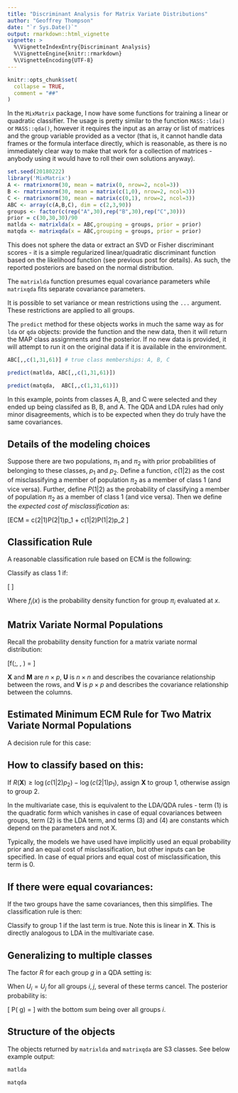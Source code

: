 ```yaml
---
title: "Discriminant Analysis for Matrix Variate Distributions"
author: "Geoffrey Thompson"
date: "`r Sys.Date()`"
output: rmarkdown::html_vignette
vignette: >
  %\VignetteIndexEntry{Discriminant Analysis}
  %\VignetteEngine{knitr::rmarkdown}
  %\VignetteEncoding{UTF-8}
---
```


```r
knitr::opts_chunk$set(
  collapse = TRUE,
  comment = "##"
)
```



In the `MixMatrix` package, I now have some functions for training a linear or quadratic classifier.
The usage is pretty similar to the function `MASS::lda()` or `MASS::qda()`, however it requires the input
as an array or list of matrices and the group variable provided as a vector (that is, it cannot handle
data frames or the formula interface directly, which is reasonable, as there is no immediately
clear way to make that work for a collection of matrices - anybody using it would have to roll their own
solutions anyway).

```r
set.seed(20180222)
library('MixMatrix')
A <- rmatrixnorm(30, mean = matrix(0, nrow=2, ncol=3))
B <- rmatrixnorm(30, mean = matrix(c(1,0), nrow=2, ncol=3))
C <- rmatrixnorm(30, mean = matrix(c(0,1), nrow=2, ncol=3))
ABC <- array(c(A,B,C), dim = c(2,3,90))
groups <- factor(c(rep("A",30),rep("B",30),rep("C",30)))
prior = c(30,30,30)/90
matlda <- matrixlda(x = ABC,grouping = groups, prior = prior)
matqda <- matrixqda(x = ABC,grouping = groups, prior = prior)
```

This does not sphere the data or extract an SVD or Fisher discriminant scores - it is a simple regularized linear/quadratic 
discriminant function based on the likelihood function (see previous post for details). 
As such, the reported posteriors are based on the normal distribution.

The `matrixlda` function presumes equal covariance parameters while `matrixqda` fits separate covariance parameters.

It is possible to set variance or mean restrictions using the `...` argument. These restrictions are applied to all groups.

The `predict` method for these objects works in much the same way as for `lda` or `qda` objects: provide the function and the new data, then it will return the MAP class assignments and the posterior. If no new data is 
provided, it will attempt to run it on the original data if it is available in the environment.

```r
ABC[,,c(1,31,61)] # true class memberships: A, B, C

predict(matlda, ABC[,,c(1,31,61)])

predict(matqda,  ABC[,,c(1,31,61)])

```
In this example, points from classes A, B, and C were selected and they ended up being classifed as B, B, and A. The QDA and LDA rules had only minor disagreements, which is to be expected when they do truly have the same covariances.

## Details of the modeling choices

Suppose there are two populations, $\pi_1$ and $\pi_2$ with prior probabilities of belonging to these classes, $p_1$ and $p_2$. Define a function, $c(1|2)$ as the cost of misclassifying a member of population $\pi_2$ as a member of class $1$ (and vice versa). Further, define $P(1|2)$ as the probability of classifying a member of population $\pi_2$ as a member of class $1$ (and vice versa).  Then we define the *expected cost of misclassification* as:

\[ECM = c(2|1)P(2|1)p_1 + c(1|2)P(1|2)p_2 \]

## Classification Rule

A reasonable classification rule based on ECM is the following:

Classify as class $1$ if:

\[ \frac{f_1(x)}{f_2(x)} \geq \frac{c(1|2) p_2}{c(2|1)p_1} \]

Where $f_i(x)$ is the probability density function for group $\pi_i$ evaluated at $x$.

## Matrix Variate Normal Populations

Recall the probability density function for a matrix variate normal distribution:

\[f(\mathbf{X};\mathbf{M}, \mathbf{U}, \mathbf{V}) = \frac{\exp\left( -\frac{1}{2} \, \mathrm{tr}\left[ \mathbf{V}^{-1} (\mathbf{X} - \mathbf{M})^{T} \mathbf{U}^{-1} (\mathbf{X} - \mathbf{M}) \right] \right)}{(2\pi)^{np/2} |\mathbf{V}|^{n/2} |\mathbf{U}|^{p/2}} \]

$\mathbf{X}$ and $\mathbf{M}$ are $n \times p$, $\mathbf{U}$ is $n \times n$ and describes the covariance relationship between the rows, and $\mathbf{V}$ is $p \times p$ and describes the covariance relationship between the columns. 

## Estimated Minimum ECM Rule for Two Matrix Variate Normal Populations

A decision rule for this case:

\begin{eqnarray} 
R(\mathbf{X}) & = & \mathrm{trace}\big[ -\frac{1}{2}(\mathbf{V}_1^{-1} \mathbf{X}^{T} \mathbf{U}_1^{-1} \mathbf{X} - \mathbf{V}_2^{-1} \mathbf{X}^{T} \mathbf{U}_2^{-1} \mathbf{X}) \\
 &  & +(\mathbf{V}_1^{-1} \mathbf{M}_1^{T} \mathbf{U}_1^{-1} - \mathbf{V}_2^{-1} \mathbf{M}_2^{T} \mathbf{U}_2^{-1}) \mathbf{X} \\
 &  & -\frac{1}{2}(\mathbf{V}_1^{-1} \mathbf{M}_1^{T} \mathbf{U}_1^{-1} \mathbf{M}_1 - \mathbf{V}_2^{-1} \mathbf{M}_2^{T} \mathbf{U}_2^{-1} \mathbf{M}_2) \big]   \\ 
 &  & -\frac{1}{2}(p (\log|\mathbf{U}_1|-\log|\mathbf{U}_2|)+ n(\log|\mathbf{V}_1|-\log|\mathbf{V}_2|) )   
\end{eqnarray}

## How to classify based on this:

If $R(\mathbf{X}) \geq \log(c(1|2)p_2) - \log(c(2|1)p_1)$, assign $\mathbf{X}$ to group $1$, otherwise assign to group $2$.


In the multivariate case, this is equivalent to the LDA/QDA rules - term (1) is the quadratic form which vanishes in case of equal covariances between groups, term (2) is the LDA term, and terms (3) and (4) are constants which depend on the parameters and not $\mathrm{X}$. 

Typically, the models we have used have implicitly used an equal probability prior and an equal cost of misclassification, but other inputs can be specified. In case of equal priors and equal cost of misclassification, this term is 0.

## If there were equal covariances:

If the two groups have the same covariances, then this simplifies. The classification rule is then:
\begin{eqnarray} 
R(\mathbf{X}) & = & \mathrm{trace}\big[ (\mathbf{V}^{-1} (\mathbf{M}_1 -\mathbf{M}_2)^{T}\mathbf{U}^{-1}) \mathbf{X} \\
 &  & -\frac{1}{2}(\mathbf{V}^{-1} \mathbf{M}_1^{T} \mathbf{U}^{-1} \mathbf{M}_1 - \mathbf{V}^{-1} \mathbf{M}_2^{T} \mathbf{U}^{-1} \mathbf{M}_2) \big]    \\ 
   & \geq & \log(c(1|2)p_2) - \log(c(2|1)p_1)
\end{eqnarray}

Classify to group $1$ if the last term is true. Note this is linear in $\mathbf{X}$. This is directly analogous to LDA in the multivariate case.


## Generalizing to multiple classes

The factor $R$ for each group $g$ in a QDA setting is:

\begin{eqnarray} 
R_g(\mathbf{X}) & = & \mathrm{trace}\big[ -\frac{1}{2}(\mathbf{V}_g^{-1} \mathbf{X}^{T} \mathbf{U}_g^{-1} \mathbf{X}  +(\mathbf{V}_g^{-1} \mathbf{M}_g^{T} \mathbf{U}_g^{-1}) \mathbf{X}  -\frac{1}{2}(\mathbf{V}_g^{-1} \mathbf{M}_g^{T} \mathbf{U}_g^{-1} \mathbf{M}_g)  \big]   \\ 
 &  & -\frac{1}{2}(p (\log|\mathbf{U}_g|)+ n(\log|\mathbf{V}_g|) )  + \log p_g 
\end{eqnarray}
When $U_i = U_j$ for all groups $i,j$, several of these terms cancel. The posterior probability is:

\[ P(\mathbf{X} \in g) = \frac{ \exp (R_g (\mathbf{X}))}{\sum_i \exp (R_i(\mathbf{X}))} \]
with the bottom sum being over all groups $i$. 


## Structure of the objects

The objects returned by `matrixlda` and `matrixqda` are S3 classes. See below example output:

```r
matlda

matqda

```
